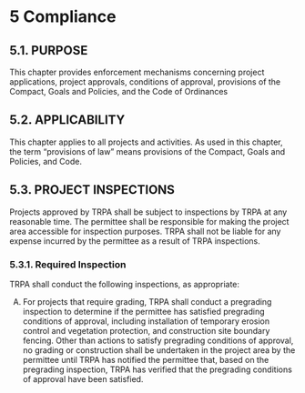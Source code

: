 # 5 Compliance {-}

## 5.1.	PURPOSE {-}

This chapter provides enforcement mechanisms concerning project applications, project approvals, conditions of approval, provisions of the Compact, Goals and Policies, and the Code of Ordinances

## 5.2.	APPLICABILITY {-}
This chapter applies to all projects and activities.  As used in this chapter, the term "provisions of law" means provisions of the Compact, Goals and Policies, and Code.

## 5.3.	PROJECT INSPECTIONS {-}
Projects approved by TRPA shall be subject to inspections by TRPA at any reasonable time.  The permittee shall be responsible for making the project area accessible for inspection purposes.  TRPA shall not be liable for any expense incurred by the permittee as a result of TRPA inspections.

### 5.3.1.	Required Inspection {-}

TRPA shall conduct the following inspections, as appropriate:

A.	For projects that require grading, TRPA shall conduct a pregrading inspection to determine if the permittee has satisfied pregrading conditions of approval, including installation of temporary erosion control and vegetation protection, and construction site boundary fencing.  Other than actions to satisfy pregrading conditions of approval, no grading or construction shall be undertaken in the project area by the permittee until TRPA has notified the permittee that, based on the pregrading inspection, TRPA has verified that the pregrading conditions of approval have been satisfied.

